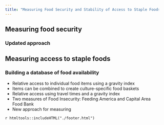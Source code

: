 ```yaml
---
title: "Measuring Food Security and Stability of Access to Staple Foods"
---
```


## Measuring food security

### Updated approach

## Measuring access to staple foods

### Building a database of food availability

* Relative access to individual food items using a gravity index
* Items can be combined to create culture-specific food baskets
* Relative access using travel times and a gravity index
* Two measures of Food Insecurity: Feeding America and Capital Area Food Bank
* New approach for measuring

`r htmltools::includeHTML("./footer.html")`

